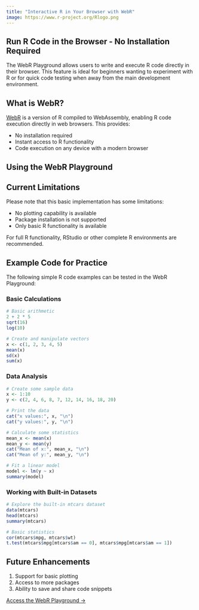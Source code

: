 ```yaml
---
title: "Interactive R in Your Browser with WebR"
image: https://www.r-project.org/Rlogo.png
---
```


## Run R Code in the Browser - No Installation Required

The WebR Playground allows users to write and execute R code directly in their browser. This feature is ideal for beginners wanting to experiment with R or for quick code testing when away from the main development environment.

## What is WebR?

[WebR](https://docs.r-wasm.org/webr/latest/) is a version of R compiled to WebAssembly, enabling R code execution directly in web browsers. This provides:

- No installation required
- Instant access to R functionality
- Code execution on any device with a modern browser

## Using the WebR Playground

::: {.callout-note}
## Current Limitations

Please note that this basic implementation has some limitations:

- No plotting capability is available
- Package installation is not supported
- Only basic R functionality is available

For full R functionality, RStudio or other complete R environments are recommended.
:::

## Example Code for Practice

The following simple R code examples can be tested in the WebR Playground:

### Basic Calculations

```r
# Basic arithmetic
2 + 2 * 5
sqrt(16)
log(10)

# Create and manipulate vectors
x <- c(1, 2, 3, 4, 5)
mean(x)
sd(x)
sum(x)
```

### Data Analysis

```r
# Create some sample data
x <- 1:10
y <- c(2, 4, 6, 8, 7, 12, 14, 16, 18, 20)

# Print the data
cat("x values:", x, "\n")
cat("y values:", y, "\n")

# Calculate some statistics
mean_x <- mean(x)
mean_y <- mean(y)
cat("Mean of x:", mean_x, "\n")
cat("Mean of y:", mean_y, "\n")

# Fit a linear model
model <- lm(y ~ x)
summary(model)
```

### Working with Built-in Datasets

```r
# Explore the built-in mtcars dataset
data(mtcars)
head(mtcars)
summary(mtcars)

# Basic statistics
cor(mtcars$mpg, mtcars$wt)
t.test(mtcars$mpg[mtcars$am == 0], mtcars$mpg[mtcars$am == 1])
```

## Future Enhancements

1. Support for basic plotting
2. Access to more packages
3. Ability to save and share code snippets

[Access the WebR Playground →](webr-playground.html)
